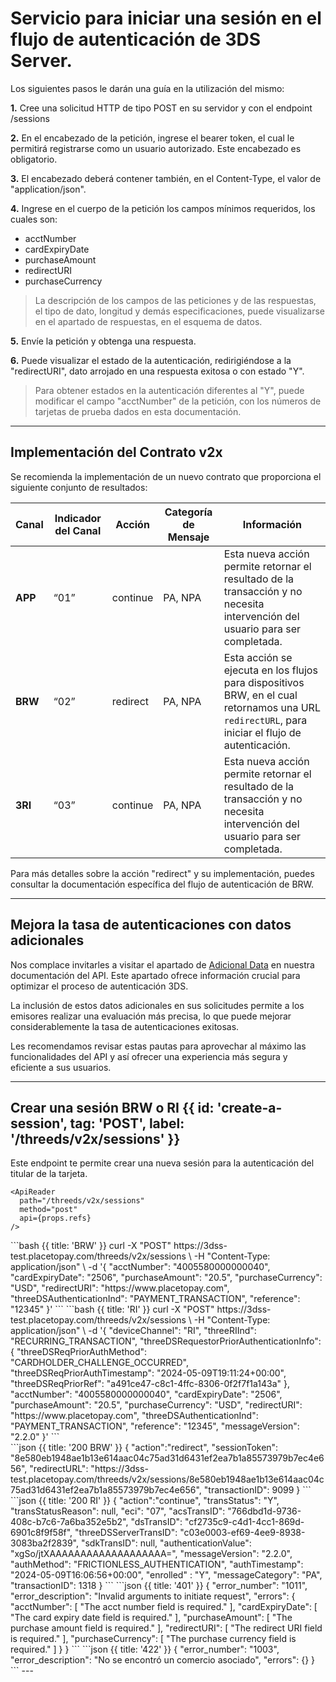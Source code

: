 
# Servicio para iniciar una sesión en el flujo de autenticación de 3DS Server.

Los siguientes pasos le darán una guía en la utilización del mismo:

**1.** Cree una solicitud HTTP de tipo POST en su servidor y con el endpoint /sessions

**2.** En el encabezado de la petición, ingrese el bearer token, el cual le permitirá registrarse como un usuario autorizado. Este encabezado es obligatorio.

**3.** El encabezado deberá contener también, en el Content-Type, el valor de "application/json".

**4.** Ingrese en el cuerpo de la petición los campos mínimos requeridos, los cuales son:
  - acctNumber
  - cardExpiryDate
  - purchaseAmount
  - redirectURI
  - purchaseCurrency

> La descripción de los campos de las peticiones y de las respuestas, el tipo de dato, longitud y demás especificaciones, puede visualizarse en el apartado de respuestas, en el esquema de datos.

**5.** Envíe la petición y obtenga una respuesta.

**6.** Puede visualizar el estado de la autenticación, redirigiéndose a la "redirectURI", dato arrojado en una respuesta exitosa o con estado "Y".

> Para obtener estados en la autenticación diferentes al "Y", puede modificar el campo "acctNumber" de la petición, con los números de tarjetas de prueba dados en esta documentación.

---
## Implementación del Contrato v2x

Se recomienda la implementación de un nuevo contrato que proporciona el siguiente conjunto de resultados:

| Canal   | Indicador del Canal | Acción   | Categoría de Mensaje | Información                                                                                                                                      |
|---------|---------------------|----------|----------------------|--------------------------------------------------------------------------------------------------------------------------------------------------|
| **APP** | “01”                | continue | PA, NPA              | Esta nueva acción permite retornar el resultado de la transacción y no necesita intervención del usuario para ser completada.                    |
| **BRW** | “02”                | redirect | PA, NPA              | Esta acción se ejecuta en los flujos para dispositivos BRW, en el cual retornamos una URL `redirectURL`, para iniciar el flujo de autenticación. |
| **3RI** | “03”                | continue | PA, NPA              | Esta nueva acción permite retornar el resultado de la transacción y no necesita intervención del usuario para ser completada.                    |

Para más detalles sobre la acción "redirect" y su implementación, puedes consultar la documentación específica del flujo de autenticación de BRW.

---
## Mejora la tasa de autenticaciones con datos adicionales
Nos complace invitarles a visitar el apartado de [Adicional Data](/three-d-s-server/api/sessions/detail-info) en nuestra documentación del API. Este apartado ofrece información crucial para optimizar el proceso de autenticación 3DS.

La inclusión de estos datos adicionales en sus solicitudes permite a los emisores realizar una evaluación más precisa, lo que puede mejorar considerablemente la tasa de autenticaciones exitosas.

Les recomendamos revisar estas pautas para aprovechar al máximo las funcionalidades del API y así ofrecer una experiencia más segura y eficiente a sus usuarios.

---

## Crear una sesión BRW o RI {{ id: 'create-a-session', tag: 'POST', label: '/threeds/v2x/sessions' }}

<Row>
  <Col>
    Este endpoint te permite crear una nueva sesión para la autenticación del titular de la tarjeta.

    <ApiReader
      path="/threeds/v2x/sessions"
      method="post"
      api={props.refs}
    />
  </Col>
  <Col sticky>
    <CodeGroup title="Solicitud" tag="POST" label="/threeds/v2x/sessions">
        ```bash {{ title: 'BRW' }}
        curl -X "POST" https://3dss-test.placetopay.com/threeds/v2x/sessions \
        -H "Content-Type: application/json" \
        -d '{
             "acctNumber": "4005580000000040",
             "cardExpiryDate": "2506",
             "purchaseAmount": "20.5",
             "purchaseCurrency": "USD",
             "redirectURI": "https://www.placetopay.com",
             "threeDSAuthenticationInd": "PAYMENT_TRANSACTION",
             "reference": "12345"
          }'
        ```
        ```bash {{ title: 'RI' }}
        curl -X "POST" https://3dss-test.placetopay.com/threeds/v2x/sessions \
        -H "Content-Type: application/json" \
        -d '{
             "deviceChannel": "RI",
             "threeRIInd": "RECURRING_TRANSACTION",
             "threeDSRequestorPriorAuthenticationInfo": {
                "threeDSReqPriorAuthMethod": "CARDHOLDER_CHALLENGE_OCCURRED",
                "threeDSReqPriorAuthTimestamp": "2024-05-09T19:11:24+00:00",
                "threeDSReqPriorRef": "a491ce47-c8c1-4ffc-8306-0f2f7f1a143a"
             },
             "acctNumber": "4005580000000040",
             "cardExpiryDate": "2506",
             "purchaseAmount": "20.5",
             "purchaseCurrency": "USD",
             "redirectURI": "https://www.placetopay.com",
             "threeDSAuthenticationInd": "PAYMENT_TRANSACTION",
             "reference": "12345",
             "messageVersion": "2.2.0"
          }'
        ```
    </CodeGroup>
  </Col>
</Row>

<Row>
  <Col>
    <ApiReader
      path="/threeds/v2x/sessions"
      method="post"
      type="response"
      api={props.refs}
    />
  </Col>

  <Col sticky>
    <br />
    <CodeGroup title="Respuesta">
    ```json {{ title: '200 BRW' }}
    {
      "action":"redirect",
      "sessionToken": "8e580eb1948ae1b13e614aac04c75ad31d6431ef2ea7b1a85573979b7ec4e656",
      "redirectURL": "https://3dss-test.placetopay.com/threeds/v2x/sessions/8e580eb1948ae1b13e614aac04c75ad31d6431ef2ea7b1a85573979b7ec4e656",
      "transactionID": 9099
    }
    ```
    ```json {{ title: '200 RI' }}
    {
      "action":"continue",
      "transStatus": "Y",
      "transStatusReason": null,
      "eci": "07",
      "acsTransID": "766dbd1d-9736-408c-b7c6-7a6ba352e5b2",
      "dsTransID": "cf2735c9-c4d1-4cc1-869d-6901c8f9f58f",
      "threeDSServerTransID": "c03e0003-ef69-4ee9-8938-3083ba2f2839",
      "sdkTransID": null,
      "authenticationValue": "xgSo/jtXAAAAAAAAAAAAAAAAAAA=",
      "messageVersion": "2.2.0",
      "authMethod": "FRICTIONLESS_AUTHENTICATION",
      "authTimestamp": "2024-05-09T16:06:56+00:00",
      "enrolled" : "Y",
      "messageCategory": "PA",
      "transactionID": 1318
    }
    ```
    ```json {{ title: '401' }}
    {
      "error_number": "1011",
      "error_description": "Invalid arguments to initiate request",
      "errors": {
        "acctNumber": [
          "The acct number field is required."
        ],
        "cardExpiryDate": [
          "The card expiry date field is required."
        ],
        "purchaseAmount": [
          "The purchase amount field is required."
        ],
        "redirectURI": [
          "The redirect URI field is required."
        ],
        "purchaseCurrency": [
          "The purchase currency field is required."
        ]
      }
    }
    ```
    ```json {{ title: '422' }}
    {
      "error_number": "1003",
      "error_description": "No se encontró un comercio asociado",
      "errors": {}
    }
    ```
    </CodeGroup>
  </Col>
</Row>
---